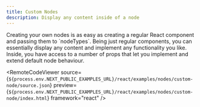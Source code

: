 ```yaml
---
title: Custom Nodes
description: Display any content inside of a node
---
```



<ExampleLayout>
Creating your own nodes is as easy as creating a regular React component and passing them to `nodeTypes`. Being just regular components, you can essentially display any content and implement any functionality you like. Inside, you have access to a number of props that let you implement and extend default node behaviour.

<RemoteCodeViewer
  source={`${process.env.NEXT_PUBLIC_EXAMPLES_URL}/react/examples/nodes/custom-node/source.json`}
  preview={`${process.env.NEXT_PUBLIC_EXAMPLES_URL}/react/examples/nodes/custom-node/index.html`}
  framework="react"
/>

</ExampleLayout>
